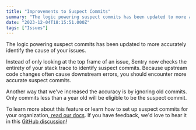```yaml
---
title: "Improvements to Suspect Commits"
summary: "The logic powering suspect commits has been updated to more accurately identify the cause of your issues."
date: "2023-12-04T18:15:51.000Z"
tags: ["Issues"]
---
```


  The logic powering suspect commits has been updated to more accurately identify the cause of your issues.

Instead of only looking at the top frame of an issue, Sentry now checks the entirety of your stack trace to identify suspect commits. Because upstream code changes often cause downstream errors, you should encounter more accurate suspect commits.

Another way that we've increased the accuracy is by ignoring old commits. Only commits less than a year old will be eligible to be the suspect commit.

To learn more about this feature or learn how to set up suspect commits for your organization,[ read our docs](https://docs.sentry.io/product/issues/suspect-commits/). If you have feedback, we'd love to hear it in this [GitHub discussion](https://github.com/getsentry/sentry/discussions/47522)!
